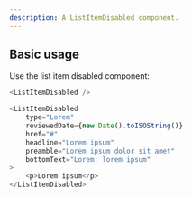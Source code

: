 ```yaml
---
description: A ListItemDisabled component.
---
```



## Basic usage

Use the list item disabled component:

```js
<ListItemDisabled />
```

```js live
<ListItemDisabled
    type="Lorem"
    reviewedDate={new Date().toISOString()}
    href="#"
    headline="Lorem ipsum"
    preamble="Lorem ipsum dolor sit amet"
    bottomText="Lorem: lorem ipsum"
>
    <p>Lorem ipsum</p>
</ListItemDisabled>
```
